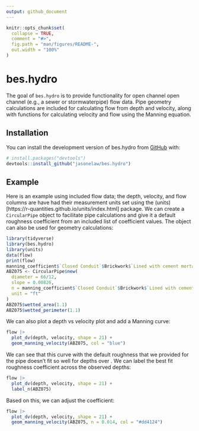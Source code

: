 ```yaml
---
output: github_document
---
```


<!-- README.md is generated from README.Rmd. Please edit that file -->

```r
knitr::opts_chunk$set(
  collapse = TRUE,
  comment = "#>",
  fig.path = "man/figures/README-",
  out.width = "100%"
)
```

# bes.hydro

<!-- badges: start -->
<!-- badges: end -->

The goal of `bes.hydro` is to provide functionality for open channel open channel (e.g., a sewer or stormwaterpipe) flow data. Pipe geometry calculations are included for calculating flow from depth and velocity, along with functions for calculating velocity and flow using the Manning equation. 

## Installation

You can install the development version of bes.hydro from [GitHub](https://github.com/) with:

``` r
# install.packages("devtools")
devtools::install_github("jasonelaw/bes.hydro")
```

## Example

Here is an example using included flow data; the depth, velocity, and flow columns are have had their measurement units set using the (units)[https://r-quantities.github.io/units/index.html] package. We can create a `CircularPipe` object to facilitate pipe calculations and give it a default roughness coefficient from an included list of coefficient values. The object can also be used for geometry calculations:

```r
library(tidyverse)
library(bes.hydro)
library(units)
data(flow)
print(flow)
manning_coefficient$`Closed Conduit`$Brickwork$`Lined with cement mortar`
ABZ075 <- CircularPipe$new(
  diameter = 66/12, 
  slope = 0.00826,
  n = manning_coefficient$`Closed Conduit`$Brickwork$`Lined with cement mortar`[2],
  unit = "ft"
)
ABZ075$wetted_area(1.1)
ABZ075$wetted_perimeter(1.1)
```

We can also plot a depth vs velocity plot and add a Manning curve:

```r
flow |>
  plot_dv(depth, velocity, shape = 21) + 
  geom_manning_velocity(ABZ075, col = "blue")
```

We can see that this curve with the default roughness that we provided for the pipe doesn't fit so well for depths over . We can label the best fit roughness coefficient across the observed depths:

```r
flow |>
  plot_dv(depth, velocity, shape = 21) + 
  label_n(ABZ075)
```

Based on this, we can adjust the coefficient:
```r
flow |>
  plot_dv(depth, velocity, shape = 21) + 
  geom_manning_velocity(ABZ075, n = 0.014, col = "#dd4124")
```
